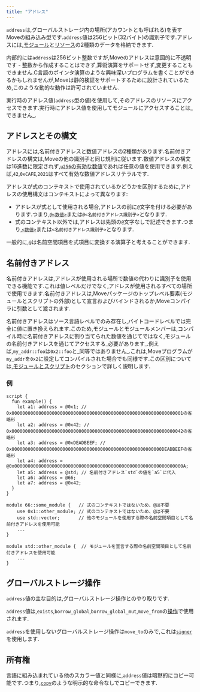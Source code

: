 ```yaml
---
title: "アドレス"
---
```








`address`は,グローバルストレージ内の場所(アカウントとも呼ばれる)を表すMoveの組み込み型です.`address`値は256ビット(32バイト)の識別子です.アドレスには,[モジュール](/ja/build/smart-contracts/book/modules-and-scripts)と[リソース](/ja/build/smart-contracts/book/structs-and-resources)の2種類のデータを格納できます.

内部的には`address`は256ビット整数ですが,Moveのアドレスは意図的に不透明です - 整数から作成することはできず,算術演算をサポートせず,変更することもできません.C言語のポインタ演算のような興味深いプログラムを書くことができるかもしれませんが,Moveは静的検証をサポートするために設計されているため,このような動的な動作は許可されていません.

実行時のアドレス値(`address`型の値)を使用して,そのアドレスのリソースにアクセスできます.実行時にアドレス値を使用してモジュールにアクセスすることは_できません_.

## アドレスとその構文

アドレスには,名前付きアドレスと数値アドレスの2種類があります.名前付きアドレスの構文は,Moveの他の識別子と同じ規則に従います.数値アドレスの構文は16進数に限定されず,[`u256`の有効な数値](/ja/build/smart-contracts/book/integers)であれば任意の値を使用できます.例えば,`42`,`0xCAFE`,`2021`はすべて有効な数値アドレスリテラルです.

アドレスが式のコンテキストで使用されているかどうかを区別するために,アドレスの使用構文はコンテキストによって異なります:

- アドレスが式として使用される場合,アドレスの前に`@`文字を付ける必要があります.つまり,[`@<数値>`](/ja/build/smart-contracts/book/integers)または`@<名前付きアドレス識別子>`となります.
- 式のコンテキスト以外では,アドレスは先頭の`@`文字なしで記述できます.つまり,[`<数値>`](/ja/build/smart-contracts/book/integers)または`<名前付きアドレス識別子>`となります.

一般的に,`@`は名前空間項目を式項目に変換する演算子と考えることができます.

## 名前付きアドレス

名前付きアドレスは,アドレスが使用される場所で数値の代わりに識別子を使用できる機能です.これは値レベルだけでなく,アドレスが使用されるすべての場所で使用できます.名前付きアドレスは,Moveパッケージのトップレベル要素(モジュールとスクリプトの外部)として宣言およびバインドされるか,Moveコンパイラに引数として渡されます.

名前付きアドレスはソース言語レベルでのみ存在し,バイトコードレベルでは完全に値に置き換えられます.このため,モジュールとモジュールメンバーは,コンパイル時に名前付きアドレスに割り当てられた数値を通じてではなく,モジュールの名前付きアドレスを通じてアクセスする_必要があります_.例えば,`my_addr::foo`は`0x2::foo`と_同等ではありません_.これは,Moveプログラムが`my_addr`を`0x2`に設定してコンパイルされた場合でも同様です.この区別については,[モジュールとスクリプト](/ja/build/smart-contracts/book/modules-and-scripts)のセクションで詳しく説明します.

### 例

```move
script {
  fun example() {
    let a1: address = @0x1; // 0x0000000000000000000000000000000000000000000000000000000000000001の省略形
    let a2: address = @0x42; // 0x0000000000000000000000000000000000000000000000000000000000000042の省略形
    let a3: address = @0xDEADBEEF; // 0x00000000000000000000000000000000000000000000000000000000DEADBEEFの省略形
    let a4: address = @0x000000000000000000000000000000000000000000000000000000000000000A;
    let a5: address = @std; // 名前付きアドレス`std`の値を`a5`に代入
    let a6: address = @66;
    let a7: address = @0x42;
  }
}

module 66::some_module {   // 式のコンテキストではないため、@は不要
    use 0x1::other_module; // 式のコンテキストではないため、@は不要
    use std::vector;       // 他のモジュールを使用する際の名前空間項目として名前付きアドレスを使用可能
    ...
}

module std::other_module {  // モジュールを宣言する際の名前空間項目として名前付きアドレスを使用可能
    ...
}
```

## グローバルストレージ操作

`address`値の主な目的は,グローバルストレージ操作とのやり取りです.

`address`値は,`exists`,`borrow_global`,`borrow_global_mut`,`move_from`の[操作](/ja/build/smart-contracts/book/global-storage-operators)で使用されます.

`address`を使用しないグローバルストレージ操作は`move_to`のみで,これは[`signer`](/ja/build/smart-contracts/book/signer)を使用します.

## 所有権

言語に組み込まれている他のスカラー値と同様に,`address`値は暗黙的にコピー可能です.つまり,[`copy`](/ja/build/smart-contracts/book/variables.mdx#move-and-copy)のような明示的な命令なしでコピーできます.
